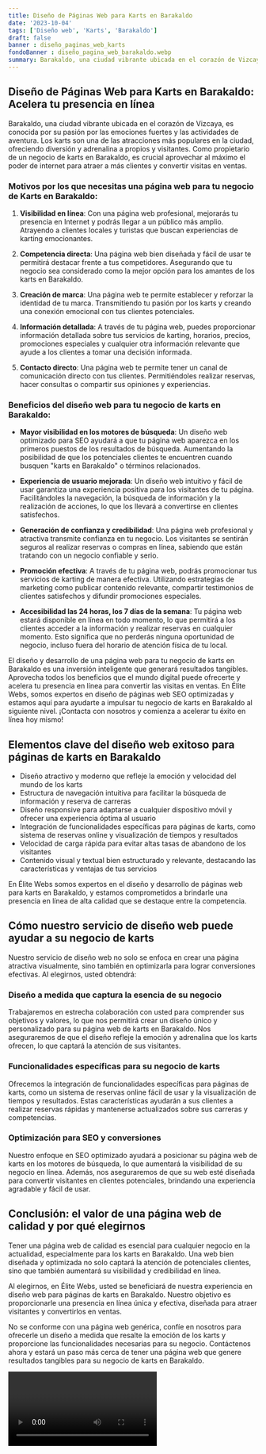 ```yaml
---
title: Diseño de Páginas Web para Karts en Barakaldo
date: '2023-10-04'
tags: ['Diseño web', 'Karts', 'Barakaldo']
draft: false
banner : diseño_paginas_web_karts
fondoBanner : diseño_pagina_web_barakaldo.webp
summary: Barakaldo, una ciudad vibrante ubicada en el corazón de Vizcaya, es conocida por su pasión por las emociones fuertes y las actividades de aventura. Los karts son una de las atracciones más populares en la ciudad, ofreciendo diversión y adrenalina a propios y visitantes. Como propietario de un negocio de karts en Barakaldo, es crucial aprovechar al máximo el poder de internet para atraer a más clientes y convertir visitas en ventas.
---
```


## Diseño de Páginas Web para Karts en Barakaldo: Acelera tu presencia en línea

Barakaldo, una ciudad vibrante ubicada en el corazón de Vizcaya, es conocida por su pasión por las emociones fuertes y las actividades de aventura. Los karts son una de las atracciones más populares en la ciudad, ofreciendo diversión y adrenalina a propios y visitantes. Como propietario de un negocio de karts en Barakaldo, es crucial aprovechar al máximo el poder de internet para atraer a más clientes y convertir visitas en ventas.

### Motivos por los que necesitas una página web para tu negocio de Karts en Barakaldo:

1. **Visibilidad en línea**: Con una página web profesional, mejorarás tu presencia en Internet y podrás llegar a un público más amplio. Atrayendo a clientes locales y turistas que buscan experiencias de karting emocionantes.

2. **Competencia directa**: Una página web bien diseñada y fácil de usar te permitirá destacar frente a tus competidores. Asegurando que tu negocio sea considerado como la mejor opción para los amantes de los karts en Barakaldo.

3. **Creación de marca**: Una página web te permite establecer y reforzar la identidad de tu marca. Transmitiendo tu pasión por los karts y creando una conexión emocional con tus clientes potenciales.

4. **Información detallada**: A través de tu página web, puedes proporcionar información detallada sobre tus servicios de karting, horarios, precios, promociones especiales y cualquier otra información relevante que ayude a los clientes a tomar una decisión informada.

5. **Contacto directo**: Una página web te permite tener un canal de comunicación directo con tus clientes. Permitiéndoles realizar reservas, hacer consultas o compartir sus opiniones y experiencias.

### Beneficios del diseño web para tu negocio de karts en Barakaldo:

- **Mayor visibilidad en los motores de búsqueda**: Un diseño web optimizado para SEO ayudará a que tu página web aparezca en los primeros puestos de los resultados de búsqueda. Aumentando la posibilidad de que los potenciales clientes te encuentren cuando busquen "karts en Barakaldo" o términos relacionados.

- **Experiencia de usuario mejorada**: Un diseño web intuitivo y fácil de usar garantiza una experiencia positiva para los visitantes de tu página. Facilitándoles la navegación, la búsqueda de información y la realización de acciones, lo que los llevará a convertirse en clientes satisfechos.

- **Generación de confianza y credibilidad**: Una página web profesional y atractiva transmite confianza en tu negocio. Los visitantes se sentirán seguros al realizar reservas o compras en línea, sabiendo que están tratando con un negocio confiable y serio.

- **Promoción efectiva**: A través de tu página web, podrás promocionar tus servicios de karting de manera efectiva. Utilizando estrategias de marketing como publicar contenido relevante, compartir testimonios de clientes satisfechos y difundir promociones especiales.

- **Accesibilidad las 24 horas, los 7 días de la semana**: Tu página web estará disponible en línea en todo momento, lo que permitirá a los clientes acceder a la información y realizar reservas en cualquier momento. Esto significa que no perderás ninguna oportunidad de negocio, incluso fuera del horario de atención física de tu local.

El diseño y desarrollo de una página web para tu negocio de karts en Barakaldo es una inversión inteligente que generará resultados tangibles. Aprovecha todos los beneficios que el mundo digital puede ofrecerte y acelera tu presencia en línea para convertir las visitas en ventas. En Élite Webs, somos expertos en diseño de páginas web SEO optimizadas y estamos aquí para ayudarte a impulsar tu negocio de karts en Barakaldo al siguiente nivel. ¡Contacta con nosotros y comienza a acelerar tu éxito en línea hoy mismo!

<GifSeo />

<Cta />

## Elementos clave del diseño web exitoso para páginas de karts en Barakaldo

- Diseño atractivo y moderno que refleje la emoción y velocidad del mundo de los karts
- Estructura de navegación intuitiva para facilitar la búsqueda de información y reserva de carreras
- Diseño responsive para adaptarse a cualquier dispositivo móvil y ofrecer una experiencia óptima al usuario
- Integración de funcionalidades específicas para páginas de karts, como sistema de reservas online y visualización de tiempos y resultados
- Velocidad de carga rápida para evitar altas tasas de abandono de los visitantes
- Contenido visual y textual bien estructurado y relevante, destacando las características y ventajas de tus servicios

En Élite Webs somos expertos en el diseño y desarrollo de páginas web para karts en Barakaldo, y estamos comprometidos a brindarle una presencia en línea de alta calidad que se destaque entre la competencia.

## Cómo nuestro servicio de diseño web puede ayudar a su negocio de karts

Nuestro servicio de diseño web no solo se enfoca en crear una página atractiva visualmente, sino también en optimizarla para lograr conversiones efectivas. Al elegirnos, usted obtendrá:

### Diseño a medida que captura la esencia de su negocio

Trabajaremos en estrecha colaboración con usted para comprender sus objetivos y valores, lo que nos permitirá crear un diseño único y personalizado para su página web de karts en Barakaldo. Nos aseguraremos de que el diseño refleje la emoción y adrenalina que los karts ofrecen, lo que captará la atención de sus visitantes.

### Funcionalidades específicas para su negocio de karts

Ofrecemos la integración de funcionalidades específicas para páginas de karts, como un sistema de reservas online fácil de usar y la visualización de tiempos y resultados. Estas características ayudarán a sus clientes a realizar reservas rápidas y mantenerse actualizados sobre sus carreras y competencias.

### Optimización para SEO y conversiones

Nuestro enfoque en SEO optimizado ayudará a posicionar su página web de karts en los motores de búsqueda, lo que aumentará la visibilidad de su negocio en línea. Además, nos aseguraremos de que su web esté diseñada para convertir visitantes en clientes potenciales, brindando una experiencia agradable y fácil de usar.

## Conclusión: el valor de una página web de calidad y por qué elegirnos

Tener una página web de calidad es esencial para cualquier negocio en la actualidad, especialmente para los karts en Barakaldo. Una web bien diseñada y optimizada no solo captará la atención de potenciales clientes, sino que también aumentará su visibilidad y credibilidad en línea.

Al elegirnos, en Élite Webs, usted se beneficiará de nuestra experiencia en diseño web para páginas de karts en Barakaldo. Nuestro objetivo es proporcionarle una presencia en línea única y efectiva, diseñada para atraer visitantes y convertirlos en ventas.

No se conforme con una página web genérica, confíe en nosotros para ofrecerle un diseño a medida que resalte la emoción de los karts y proporcione las funcionalidades necesarias para su negocio. Contáctenos ahora y estará un paso más cerca de tener una página web que genere resultados tangibles para su negocio de karts en Barakaldo.

<Video />

<CtaBot job='Karts' city='Barakaldo'/>

<Gmaps query='Barakaldo+españa+maps' />
